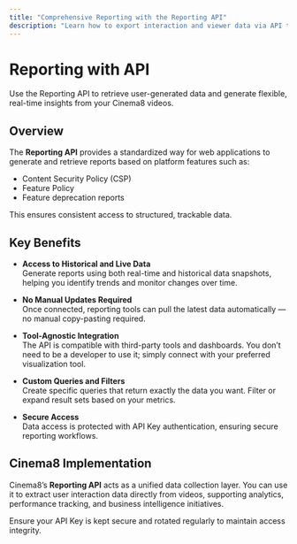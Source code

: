 ---
title: "Comprehensive Reporting with the Reporting API"
description: "Learn how to export interaction and viewer data via API to build custom dashboards or integrate with external systems. Visit Cinema8."
---


# Reporting with API

<Callout type="info">
Use the Reporting API to retrieve user-generated data and generate flexible, real-time insights from your Cinema8 videos.
</Callout>

## Overview

The **Reporting API** provides a standardized way for web applications to generate and retrieve reports based on platform features such as:

- Content Security Policy (CSP)
- Feature Policy
- Feature deprecation reports

This ensures consistent access to structured, trackable data.

## Key Benefits

- **Access to Historical and Live Data**  
  Generate reports using both real-time and historical data snapshots, helping you identify trends and monitor changes over time.

- **No Manual Updates Required**  
  Once connected, reporting tools can pull the latest data automatically — no manual copy-pasting required.

- **Tool-Agnostic Integration**  
  The API is compatible with third-party tools and dashboards. You don’t need to be a developer to use it; simply connect with your preferred visualization tool.

- **Custom Queries and Filters**  
  Create specific queries that return exactly the data you want. Filter or expand result sets based on your metrics.

- **Secure Access**  
  Data access is protected with API Key authentication, ensuring secure reporting workflows.

## Cinema8 Implementation

Cinema8’s **Reporting API** acts as a unified data collection layer. You can use it to extract user interaction data directly from videos, supporting analytics, performance tracking, and business intelligence initiatives.

<Callout type="important">
Ensure your API Key is kept secure and rotated regularly to maintain access integrity.
</Callout>
